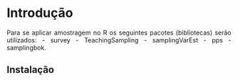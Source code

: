 # Introdução {#intro}

<div style="text-align: justify">

Para se aplicar amostragem no R os seguintes pacotes (bibliotecas) serão utilizados:
  - survey
  - TeachingSampling
  - samplingVarEst
  - pps
  - samplingbok.

</div>

## Instalação

<div style="text-align: justify">

</div>
<!--
```r
knitr::include_graphics('downloadRStudioPasso1.png')
```



Para abrir um pacote e utilizar as funções dele, basta ir no console do RStudio  e digitar o comando `library` ou `require` com o nome do pacote entre parênteses e clicar enter:
```r
library(CARS) 
require(CARS)
```

```r
knitr::include_graphics('UtilizandoPacotes1.png')
```

</div>


```r
x <- 10 # x receberá o valor 10
15 -> y # y receberá o valor 15
X <- 6 # X receberá o valor 6
Y = 15 # Y receberá o valor 15
```

Seus dados irão aparecer na parte superior, no canto esquerdo do ambiente do RStudio (ver Figua \@ref(fig:importDataset3).


$$
\huge
\begin{array}{cl}
> \quad\mbox{Maior que} & >= \quad \mbox{maior que ou igual a} \\
< \quad\mbox{Menor que} & <= \quad\mbox{menor que ou igual a} \\
== \quad\mbox{igualdade}& != \quad\mbox{diferença} \\
\end{array}
$$
-->

